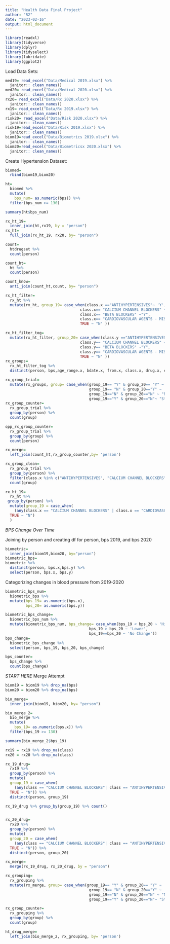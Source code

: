 ```yaml
---
title: "Health Data Final Project"
author: "R2"
date: "2023-02-16"
output: html_document
---
```


```r
library(readxl)
library(tidyverse)
library(dplyr)
library(tidyselect)
library(lubridate)
library(ggplot2)
```

Load Data Sets:
```r
med19= read_excel("Data/Medical 2019.xlsx") %>% 
  janitor:: clean_names()
med20= read_excel("Data/Medical 2020.xlsx") %>% 
  janitor:: clean_names()
rx20= read_excel("Data/Rx 2020.xlsx") %>% 
  janitor:: clean_names()
rx19= read_excel("Data/Rx 2019.xlsx") %>% 
  janitor:: clean_names()
risk20= read_excel("Data/Risk 2020.xlsx") %>% 
  janitor:: clean_names()
risk19=read_excel("Data/Risk 2019.xlsx") %>% 
  janitor:: clean_names()
biom19=read_excel("Data/Biometrics 2019.xlsx") %>% 
  janitor:: clean_names()
biom20=read_excel("Data/Biometricsx 2020.xlsx") %>% 
  janitor:: clean_names()
```


Create Hypertension Dataset:
```r
biomed=
  rbind(biom19,biom20)
```

```r
ht=
  biomed %>% 
  mutate(
    bps_num= as.numeric(bps)) %>% 
  filter(bps_num >= 130)

summary(ht$bps_num)
```


```r
rx_ht_19=
  inner_join(ht,rx19, by = "person")
rx_ht=
  full_join(rx_ht_19, rx20, by= "person")

count=
  htdrugset %>% 
  count(person)

count_ht=
  ht %>% 
  count(person)

count_know=
  anti_join(count_ht,count, by= "person")
```

```r
rx_ht_filter=
  rx_ht %>% 
  mutate(rx_ht, group_19= case_when(class.x =="ANTIHYPERTENSIVES"~ 'Y',
                                 class.x== "CALCIUM CHANNEL BLOCKERS" ~ "Y",
                                 class.x== "BETA BLOCKERS" ~"Y",
                                 class.x== "CARDIOVASCULAR AGENTS - MISC." ~ "Y",
                                 TRUE ~ "N" ))

rx_ht_filter_tog=
  mutate(rx_ht_filter, group_20= case_when(class.y =="ANTIHYPERTENSIVES"~ 'Y',
                                 class.y== "CALCIUM CHANNEL BLOCKERS" ~ "Y",
                                 class.y== "BETA BLOCKERS" ~"Y",
                                 class.y== "CARDIOVASCULAR AGENTS - MISC." ~ "Y",
                                 TRUE ~ "N" ))
rx_groups=
  rx_ht_filter_tog %>% 
  distinct(person, bps,age_range.x, bdate.x, from.x, class.x, drug.x, cost.x, bdate.y,from.y, class.y, drug.y, cost.y, group_19, group_20 )

```

```r
rx_group_trial=
  mutate(rx_groups, group= case_when(group_19== "Y" & group_20== "Y" ~ 'Consistent',
                                     group_19== "N" & group_20=="Y" ~ 'Started',
                                     group_19=="N" & group_20=="N" ~ "Never",
                                     group_19=="Y" & group_20=="N"~ "Stopped"))
rx_group_counter=
  rx_group_trial %>% 
  group_by(person) %>% 
  count(group)

opp_rx_group_counter=
  rx_group_trial %>% 
  group_by(group) %>% 
  count(person)

rx_merge=
  left_join(count_ht,rx_group_counter,by= 'person')

rx_group_clean=
  rx_group_trial %>% 
  group_by(person) %>% 
  filter(class.x %in% c("ANTIHYPERTENSIVES", "CALCIUM CHANNEL BLOCKERS", "BETA BLOCKERS", "CARDIOVASCULAR AGENTS - MISC.")| class.y %in% c("ANTIHYPERTENSIVES", "CALCIUM CHANNEL BLOCKERS", "BETA BLOCKERS", "CARDIOVASCULAR AGENTS - MISC.")) %>% 
  count(group)
```

```r
rx_ht_19=
  rx_ht %>% 
 group_by(person) %>% 
  mutate(group_19 = case_when(
    (any(class.x == "CALCIUM CHANNEL BLOCKERS" | class.x == "CARDIOVASCULAR AGENTS - MISC." | class.x == "ANTIHYPERTENSIVES" | class.x == "BETA BLOCKERS")) ~ "Y", 
  TRUE ~ "N")
  )
```



*BPS Change Over Time*

Joining by person and creating df for person, bps 2019, and bps 2020
```r
biometric=
  inner_join(biom19,biom20, by="person")
biometric_bps=
biometric %>% 
  distinct(person, bps.x,bps.y) %>% 
  select(person, bps.x, bps.y)
```

Categorizing changes in blood pressure from 2019-2020
```r
biometric_bps_num=
  biometric_bps %>% 
  mutate(bps_19= as.numeric(bps.x),
         bps_20= as.numeric(bps.y))

biometric_bps_change=
  biometric_bps_num %>% 
  mutate(biometric_bps_num, bps_change= case_when(bps_19 < bps_20 ~ 'Higher',
                                     bps_19 > bps_20 ~ 'Lower',
                                     bps_19==bps_20 ~ 'No Change'))
bps_change=
  biometric_bps_change %>% 
  select(person, bps_19, bps_20, bps_change)

bps_counter=
  bps_change %>% 
  count(bps_change)
```

*START HERE*
Merge Attempt

```r
biom19 = biom19 %>% drop_na(bps)
biom20 = biom20 %>% drop_na(bps)

bio_merge=
  inner_join(biom19, biom20, by= "person")

bio_merge_2=
  bio_merge %>% 
  mutate(
    bps_19= as.numeric(bps.x)) %>% 
  filter(bps_19 >= 130)

summary(bio_merge_2$bps_19)
```

```r
rx19 = rx19 %>% drop_na(class)
rx20 = rx20 %>% drop_na(class)

rx_19_drug=
  rx19 %>% 
  group_by(person) %>%
  mutate(
  group_19 = case_when(
    (any(class == "CALCIUM CHANNEL BLOCKERS"| class == "ANTIHYPERTENSIVES" | class == "BETA BLOCKERS")) ~ "Y", 
  TRUE ~ "N")) %>% 
  distinct(person, group_19)

rx_19_drug %>% group_by(group_19) %>% count()


rx_20_drug=
  rx20 %>% 
  group_by(person) %>%
  mutate(
  group_20 = case_when(
    (any(class == "CALCIUM CHANNEL BLOCKERS"| class == "ANTIHYPERTENSIVES" | class == "BETA BLOCKERS")) ~ "Y", 
  TRUE ~ "N")) %>% 
  distinct(person, group_20)
```

```r
rx_merge=
  merge(rx_19_drug, rx_20_drug, by = "person")

rx_grouping=
  rx_grouping %>% 
  mutate(rx_merge, group= case_when(group_19== "Y" & group_20== "Y" ~ 'Consistent',
                                     group_19== "N" & group_20=="Y" ~ 'Started',
                                     group_19=="N" & group_20=="N" ~ "Never",
                                     group_19=="Y" & group_20=="N"~ "Stopped"))

rx_group_counter=
  rx_grouping %>% 
  group_by(group) %>% 
  count(group)
```


```r
ht_drug_merge=
  left_join(bio_merge_2, rx_grouping, by= 'person')
```

